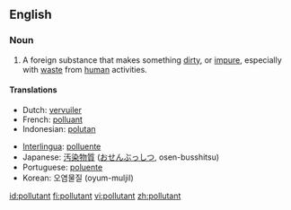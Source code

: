 ==English==

===Noun===
{{wikipedia}}
{{en-noun}}

# A foreign substance that makes something [[dirty]], or [[impure]], especially with [[waste]] from [[human]] activities.

====Translations====
{{top}}
*Dutch: [[vervuiler]] {{m}}
*French: [[polluant]] {{m}}
*Indonesian: [[polutan]]
{{mid}}
*[[Interlingua]]: [[polluente]]
*Japanese: [[汚染物質]] ([[おせんぶっしつ]], osen-busshitsu)
*Portuguese: [[poluente]]
*Korean: 오염물질 (oyum-muljil)
{{bottom}}

[[id:pollutant]]
[[fi:pollutant]]
[[vi:pollutant]]
[[zh:pollutant]]